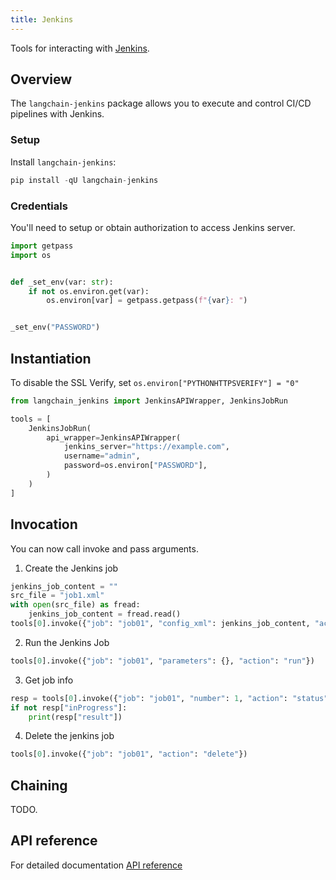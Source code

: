 ```yaml
---
title: Jenkins
---
```


Tools for interacting with [Jenkins](https://www.jenkins.io/).

## Overview

The `langchain-jenkins` package allows you to execute and control CI/CD pipelines with
Jenkins.

### Setup

Install `langchain-jenkins`:

```python
pip install -qU langchain-jenkins
```

### Credentials

You'll need to setup or obtain authorization to access Jenkins server.

```python
import getpass
import os


def _set_env(var: str):
    if not os.environ.get(var):
        os.environ[var] = getpass.getpass(f"{var}: ")


_set_env("PASSWORD")
```

## Instantiation

To disable the SSL Verify, set `os.environ["PYTHONHTTPSVERIFY"] = "0"`

```python
from langchain_jenkins import JenkinsAPIWrapper, JenkinsJobRun

tools = [
    JenkinsJobRun(
        api_wrapper=JenkinsAPIWrapper(
            jenkins_server="https://example.com",
            username="admin",
            password=os.environ["PASSWORD"],
        )
    )
]
```

## Invocation

You can now call invoke and pass arguments.

1. Create the Jenkins job

```python
jenkins_job_content = ""
src_file = "job1.xml"
with open(src_file) as fread:
    jenkins_job_content = fread.read()
tools[0].invoke({"job": "job01", "config_xml": jenkins_job_content, "action": "create"})
```

2. Run the Jenkins Job

```python
tools[0].invoke({"job": "job01", "parameters": {}, "action": "run"})
```

3. Get job info

```python
resp = tools[0].invoke({"job": "job01", "number": 1, "action": "status"})
if not resp["inProgress"]:
    print(resp["result"])
```

4. Delete the jenkins job

```python
tools[0].invoke({"job": "job01", "action": "delete"})
```

## Chaining

TODO.

## API reference

For detailed documentation [API reference](https://python.langchain.com/docs/integrations/tools/jenkins/)
